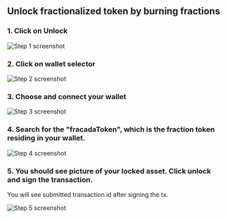 ## Unlock fractionalized token by burning fractions


### 1. Click on Unlock
![Step 1 screenshot](https://images.tango.us/workflows/3c3b9750-c0d0-4616-bcda-e26cdad181d8/steps/03fbe6c9-2476-4554-9d1b-e3be5d39b070/7252ade1-d87c-4006-8cf4-9c4c8ee7dfd3.png?crop=focalpoint&fit=crop&fp-x=0.3452&fp-y=0.5997&fp-z=2.4341&w=1200&border=2%2CF4F2F7&border-radius=8%2C8%2C8%2C8&border-radius-inner=8%2C8%2C8%2C8&blend-align=bottom&blend-mode=normal&blend-x=0&blend-w=1200&blend64=aHR0cHM6Ly9pbWFnZXMudGFuZ28udXMvc3RhdGljL21hZGUtd2l0aC10YW5nby13YXRlcm1hcmstdjIucG5n&mark-x=438&mark-y=376&m64=aHR0cHM6Ly9pbWFnZXMudGFuZ28udXMvc3RhdGljL2JsYW5rLnBuZz9tYXNrPWNvcm5lcnMmYm9yZGVyPTYlMkNGRjc0NDImdz0zMjQmaD0xNDYmZml0PWNyb3AmY29ybmVyLXJhZGl1cz0xMA%3D%3D)


### 2. Click on wallet selector
![Step 2 screenshot](https://images.tango.us/workflows/3c3b9750-c0d0-4616-bcda-e26cdad181d8/steps/24a5ef08-b867-4b14-a4d2-398735e7eff9/ed7238bf-3b82-4167-b953-7053fd6b6d18.png?crop=focalpoint&fit=crop&fp-x=0.9365&fp-y=0.6977&fp-z=2.8723&w=1200&border=2%2CF4F2F7&border-radius=8%2C8%2C8%2C8&border-radius-inner=8%2C8%2C8%2C8&blend-align=bottom&blend-mode=normal&blend-x=0&blend-w=1200&blend64=aHR0cHM6Ly9pbWFnZXMudGFuZ28udXMvc3RhdGljL21hZGUtd2l0aC10YW5nby13YXRlcm1hcmstdjIucG5n&mark-x=863&mark-y=331&m64=aHR0cHM6Ly9pbWFnZXMudGFuZ28udXMvc3RhdGljL2JsYW5rLnBuZz9tYXNrPWNvcm5lcnMmYm9yZGVyPTYlMkNGRjc0NDImdz0yMzcmaD0yMzcmZml0PWNyb3AmY29ybmVyLXJhZGl1cz0xMA%3D%3D)


### 3. Choose and connect your wallet 
![Step 3 screenshot](https://images.tango.us/workflows/3c3b9750-c0d0-4616-bcda-e26cdad181d8/steps/fe53781c-423b-4887-9a74-1c2dd0a26ef6/750493aa-fea6-4c94-afea-497fac19432f.png?crop=focalpoint&fit=crop&fp-x=0.8751&fp-y=0.7443&fp-z=3.1626&w=1200&border=2%2CF4F2F7&border-radius=8%2C8%2C8%2C8&border-radius-inner=8%2C8%2C8%2C8&blend-align=bottom&blend-mode=normal&blend-x=0&blend-w=1200&blend64=aHR0cHM6Ly9pbWFnZXMudGFuZ28udXMvc3RhdGljL21hZGUtd2l0aC10YW5nby13YXRlcm1hcmstdjIucG5n&mark-x=554&mark-y=277&m64=aHR0cHM6Ly9pbWFnZXMudGFuZ28udXMvc3RhdGljL2JsYW5rLnBuZz9tYXNrPWNvcm5lcnMmYm9yZGVyPTYlMkNGRjc0NDImdz0zNDQmaD0zNDQmZml0PWNyb3AmY29ybmVyLXJhZGl1cz0xMA%3D%3D)


### 4. Search for the "fracadaToken", which is the fraction token residing in your wallet.
![Step 4 screenshot](https://images.tango.us/workflows/3c3b9750-c0d0-4616-bcda-e26cdad181d8/steps/be754756-8465-4181-b8e2-be3bd0df4aa7/723dd8cf-432b-42c7-8161-d9736eb390a6.png?crop=focalpoint&fit=crop&fp-x=0.5640&fp-y=0.5184&fp-z=1.3729&w=1200&border=2%2CF4F2F7&border-radius=8%2C8%2C8%2C8&border-radius-inner=8%2C8%2C8%2C8&blend-align=bottom&blend-mode=normal&blend-x=0&blend-w=1200&blend64=aHR0cHM6Ly9pbWFnZXMudGFuZ28udXMvc3RhdGljL21hZGUtd2l0aC10YW5nby13YXRlcm1hcmstdjIucG5n&mark-x=118&mark-y=413&m64=aHR0cHM6Ly9pbWFnZXMudGFuZ28udXMvc3RhdGljL2JsYW5rLnBuZz9tYXNrPWNvcm5lcnMmYm9yZGVyPTYlMkNGRjc0NDImdz05NjMmaD03MiZmaXQ9Y3JvcCZjb3JuZXItcmFkaXVzPTEw)


### 5. You should see picture of your locked asset. Click unlock and sign the transaction.

You will see submitted transaction id after signing the tx.

![Step 5 screenshot](https://images.tango.us/workflows/3c3b9750-c0d0-4616-bcda-e26cdad181d8/steps/3f0f5107-f20a-4879-a7ad-d24c57a0ce21/12d91c59-72d8-475e-9e3c-ea04d3bbbd84.png?crop=focalpoint&fit=crop&fp-x=0.4066&fp-y=0.8363&fp-z=2.1851&w=1200&border=2%2CF4F2F7&border-radius=8%2C8%2C8%2C8&border-radius-inner=8%2C8%2C8%2C8&blend-align=bottom&blend-mode=normal&blend-x=0&blend-w=1200&blend64=aHR0cHM6Ly9pbWFnZXMudGFuZ28udXMvc3RhdGljL21hZGUtd2l0aC10YW5nby13YXRlcm1hcmstdjIucG5n&mark-x=393&mark-y=506&m64=aHR0cHM6Ly9pbWFnZXMudGFuZ28udXMvc3RhdGljL2JsYW5rLnBuZz9tYXNrPWNvcm5lcnMmYm9yZGVyPTYlMkNGRjc0NDImdz00MTMmaD0xNDMmZml0PWNyb3AmY29ybmVyLXJhZGl1cz0xMA%3D%3D)
